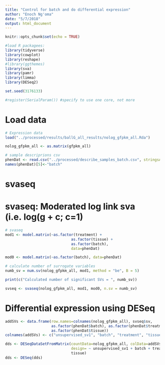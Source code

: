```yaml
---
title: "Control for batch and do differential expression"
author: "Enoch Ng'oma"
date: "5/7/2018"
output: html_document
---
```


```r
knitr::opts_chunk$set(echo = TRUE)

#load R packagees:
library(tidyverse)
library(cowplot)
library(reshape)
#library(ggthemes)
library(sva)
library(pamr)
library(limma)
library(DESeq2)

set.seed(3176133)

#register(SerialParam()) #specify to use one core, not more
```

# Load data

```r
# Expression data
load("../processed/results/ballG_all_results/nolog_gfpkm_all.Rda")

nolog_gfpkm_all <- as.matrix(gfpkm_all)

# sample descriprions csv
phenDat <- read.csv("../processed/describe_samples_batch.csv", stringsAsFactors = FALSE)
names(phenDat)[5]<-"batch"
```

# svaseq
# svaseq: Moderated log link sva (i.e. log(g + c; c=1)

```r
# svaseq
mod1 <- model.matrix(~as.factor(treatment) + 
                              as.factor(tissue) + 
                              as.factor(batch), 
                              data=phenDat)

mod0 <- model.matrix(~as.factor(batch), data=phenDat) 

# calculate number of surrogate variables
numb_sv = num.sv(nolog_gfpkm_all, mod1, method = "be", B = 5)

print(c("Calculated number of significant SVs = ", numb_sv))

svseq <- svaseq(nolog_gfpkm_all, mod1, mod0, n.sv = numb_sv)
```

# Differential expression using DESeq

```r
addSVs <- data.frame(row.names=colnames(nolog_gfpkm_all), svseq$sv, 
                     as.factor(phenDat$batch), as.factor(phenDat$treatment),
                     as.factor(phenDat$tissue))
colnames(addSVs) <- c("unsupervised_sv1", "batch", "treatment", "tissue")

dds <- DESeqDataSetFromMatrix(countData=nolog_gfpkm_all, colData=addSVs, 
                              design= ~ unsupervised_sv1 + batch + treatment +
                              tissue)
dds <- DESeq(dds)

```

